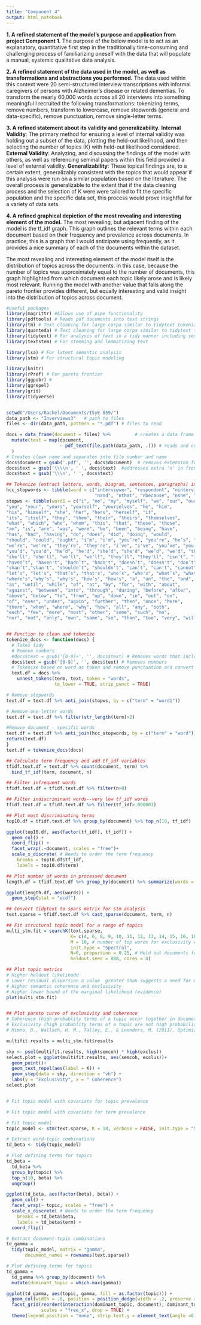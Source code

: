 ```yaml
---
title: "Component 4"
output: html_notebook
---
```


**1. A refined statement of the model's purpose and application from project Component 1.**
The purpose of the below model is to act as an explanatory, quantitative first step in the traditionally time-consuming and challenging process of familiarizing oneself with the data that will populate a manual, systemic qualitative data analysis.


**2. A refined statement of the data used in the model, as well as transformations and abstractions you performed.**
The data used within this context were 20 semi-structured interview transcriptions with informal caregivers of persons with Alzheimer's disease or related dementias. To transform the nearly 60,000 words across all 20 interviews into something meaningful I recruited the following transformations: 
tokenizing terms, remove numbers, transform to lowercase, remove stopwords (general and data-specific), remove punctuation, remove single-letter terms. 

**3. A refined statement about its validity and generalizability.**
**Internal Validity**: The primary method for ensuring a level of internal validity was holding out a subset of the data, plotting the held-out likelihood, and then selecting the number of topics (K) with held-out likelihood considered. 
**External Validity**: Analyzing, and discussing the findings of the model with others, as well as referencing seminal papers within this field provided a level of external validity. 
**Generalizability**: These topical findings are, to a certain extent, generalizably consistent with the topics that would appear if this analysis were run on a similar population based on the literature. The overall process is generalizable to the extent that if the data cleaning process and the selection of K were were tailored to fit the specific population and the specific data set, this process would prove insightful for a variety of data sets.  

**4. A refined graphical depiction of the most revealing and interesting element of the model.**
The most revealing, but adjacent finding of the model is the tf_idf graph. This graph outlines the relevant terms within each document based on their frequency and prevalence across documents. In practice, this is a graph that I would anticipate using frequently, as it provides a nice summary of each of the documents within the dataset. 

The most revealing and interesting element of the model itself is the distribution of topics across the documents. In this case, because the number of topics was approximately equal to the number of documents, this graph highlighted from which document each topic likely arose and is likely most relevant. Running the model with another value that falls along the pareto frontier provides different, but equally interesting and valid insight into the distribution of topics across document. 


```r
#Useful packages 
library(magrittr) #Allows use of pipe functionality 
library(pdftools) # Reads pdf documents into text strings
library(tm) # Text cleaning for large corpa similar to tidytext tokenizing
library(quanteda) # Text cleaning for large corpa similar to tidytext tokenizing
library(tidytext) # For analysis of text in a tidy manner including sentiment data
library(textstem) # For stemming and lemmatizing text

library(lsa) # For latent semantic analysis
library(stm) # For structural topic modeling

library(knitr)
library(rPref) # For pareto frontier 
library(ggpubr) # 
library(ggrepel)
library(grid)
library(tidyverse)


setwd("/Users/Rachel/Documents/ISyE 859/")
data_path <- "Inverviews3"   # path to files
files <- dir(data_path, pattern = "*.pdf") # files to read

docs = data_frame(document = files) %>%         # creates a data frame with file names
  mutate(text = map(document,              
                    ~ pdf_text(file.path(data_path, .))) # reads and converts pdf files to text
  )  
# Creates clean name and separates into file number and name
docs$document = gsub('.pdf', '', docs$document)  # removes extension from file name
docs$text = gsub('\\\\n', ' ', docs$text)  #addresses extra 'n' in front of the first word of each sentence 
docs$text = gsub('\\\n', ' ', docs$text)

## Tokenize (extract letters, words, biagram, sentences, paragraphs) into a tidy format
hcc_stopwords <- tibble(word = c("interviewer", "respondent", "ninterviewer", "nrespondent", 
                                 "nand", "nthat", "nbecause", "nshe", "nto", "nthe", "nyou"))
stopws <- tibble(word1 = c("i", "me", "my", "myself", "we", "our", "ours","ourselves",
"you", "your", "yours", "yourself", "yourselves", "he", "him",
"his", "himself", "she", "her", "hers", "herself", "it",
"its", "itself", "they", "them", "their", "theirs", "themselves",
"what", "which", "who", "whom", "this", "that", "these", "those",
"am", "is", "are", "was", "were", "be", "been", "being", "have",
"has", "had", "having", "do", "does", "did", "doing", "would",
"should", "could", "ought", "i’m", "i'm", "you’re", "you're", "he’s", "he's", "she’s", "she's", "it’s", "it's",
"we’re", "we're", "they’re", "they're", "i’ve", "i've", "you’ve", "you've", "we’ve", "we've", "they’ve", "they've", "i’d", "i'd",
"you’d", "you'd", "he’d", "he'd", "she’d", "she'd", "we’d", "we'd", "they’d","they'd", "i’ll", "i'll", "you’ll", "you'll", "he’ll", "he'll",
"she’ll", "she'll", "we’ll", "we'll", "they’ll", "they'll", "isn’t", "isn't", "aren’t", "aren't", "wasn’t", "wasn't", "weren’t", "weren't", "hasn’t", "hasn't",
"haven’t", "haven't", "hadn’t", "hadn't", "doesn’t", "doesn't", "don’t", "don't", "didn’t", "didn't", "won’t", "won't", "wouldn’t", "wouldn't",
"shan’t","shan't", "shouldn’t", "shouldn't", "can’t", "can't", "cannot", "couldn’t", "couldn't", "mustn’t", "mustn't",
"let’s", "let's", "that’s", "that's", "who’s", "who's", "what’s", "what's", "here’s", "here's", "there’s", "there's", "when’s", "when's", "where’s",
"where's","why’s", "why's", "how’s", "how's", "a", "an", "the", "and", "but", "if", "or", "because",
"as", "until", "while", "of", "at", "by", "for", "with", "about",
"against", "between", "into", "through", "during", "before", "after",
"above", "below", "to", "from", "up", "down", "in", "out", "on",
"of", "over", "under", "again", "further", "then", "once", "here",
"there", "when", "where", "why", "how", "all", "any", "both",
"each", "few", "more", "most", "other", "some", "such", "no",
"nor", "not", "only", "own", "same", "so", "than", "too", "very", "will", "that’s"))


## Function to clean and tokenize
tokenize_docs <- function(docs) {
  # Takes tidy
  # Remove numbers
  #docs$text = gsub('[0-9]+', '', docs$text) # Removes words that include numbers
  docs$text = gsub('[0-9]', '', docs$text) # Removes numbers
  # Tokenize based on word as token and remove punctuation and convert to lower case
  text.df = docs %>%
    unnest_tokens(term, text, token = "words",
                  to_lower = TRUE, strip_punct = TRUE)

# Remove stopwords
text.df = text.df %>% anti_join(stopws, by = c("term" = "word1"))

# Remove one-letter words
text.df = text.df %>% filter(str_length(term)>2)

#Remove document - specific words
text.df = text.df %>% anti_join(hcc_stopwords, by = c("term" = "word"))
return(text.df)
}
text.df = tokenize_docs(docs)

## Calculate term frequency and add tf_idf variables
tfidf.text.df = text.df %>% count(document, term) %>% 
  bind_tf_idf(term, document, n)

## Filter infrequent words
tfidf.text.df = tfidf.text.df %>% filter(n>8)

## Filter indiscriminant words--very low tf_idf words
tfidf.text.df = tfidf.text.df %>% filter(tf_idf>.000001)

## Plot most discriminating terms
top10.df = tfidf.text.df %>% group_by(document) %>% top_n(10, tf_idf) 

ggplot(top10.df, aes(factor(tf_idf), tf_idf)) +
  geom_col() +
  coord_flip() +
  facet_wrap(.~document, scales = "free")+
  scale_x_discrete( # Needs to order the term frequency
    breaks = top10.df$tf_idf, 
    labels = top10.df$term) 

## Plot number of words in processed document
length.df = tfidf.text.df %>% group_by(document) %>% summarize(words = sum(n))

ggplot(length.df, aes(words)) +
  geom_step(stat = "ecdf")

## Convert tidytext to spars metrix for stm analysis
text.sparse = tfidf.text.df %>% cast_sparse(document, term, n)

## Fit structural topic model for a range of topics
multi_stm.fit = searchK(text.sparse, 
                        K= c(4, 6, 8, 9, 10, 11, 12, 13, 14, 15, 16, 18, 20, 22, 24, 26), 
                        M = 10, # number of top words for exclusivity calculation
                        init.type = "Spectral",
                        N=6, proportion = 0.25, # Held out documents for likelihood calculation
                        heldout.seed = 888, cores = 4)

## Plot topic metrics
# Higher heldout likelihodd 
# Lower residual dispersion a value  greater than suggests a need for more topics
# Higher semantic coherence and exclusivity
# Higher lower bound of the marginal likelihood (evidence)
plot(multi_stm.fit)


## Plot pareto curve of exclusivity and coherence 
# Coherence (high probablity terms of a topic occur together in documents)
# Exclusivity (high probablity terms of a topic are not high probability terms in other topics)
# Mimno, D., Wallach, H. M., Talley, E., & Leenders, M. (2011). Optimizing Semantic Coherence in Topic Models, (2), 262–272.

multifit.results = multi_stm.fit$results

sky <- psel(multifit.results, high(semcoh) * high(exclus))
select.plot = ggplot(multifit.results, aes(semcoh, exclus))+
  geom_point()+
  geom_text_repel(aes(label = K)) +
  geom_step(data = sky, direction = "vh") +
  labs(y = "Exclusivity", x = " Coherence")
select.plot


# Fit topic model with covariate for topic prevalence

# Fit topic model with covariate for term prevalence

# Fit topic model
topic_model <- stm(text.sparse, K = 18, verbose = FALSE, init.type = "Spectral")

# Extract word-topic combinations
td_beta <- tidy(topic_model) 

# Plot defining terms for topics
td_beta =
  td_beta %>%
  group_by(topic) %>%
  top_n(10, beta) %>%
  ungroup()

ggplot(td_beta, aes(factor(beta), beta)) +
  geom_col() +
  facet_wrap(~ topic, scales = "free") +
  scale_x_discrete( # Needs to order the term frequency
    breaks = td_beta$beta, 
    labels = td_beta$term) +
  coord_flip()

# Extract document-topic combinations
td_gamma =
  tidy(topic_model, matrix = "gamma",
       document_names = rownames(text.sparse))

# Plot defining terms for topics 
td_gamma = 
  td_gamma %>% group_by(document) %>%
  mutate(dominant_topic = which.max(gamma))

ggplot(td_gamma, aes(topic, gamma, fill = as.factor(topic))) +
  geom_col(width = .8, position = position_dodge(width = .2, preserve = "single")) +
  facet_grid(reorder(interaction(dominant_topic, document), dominant_topic)~.,
             scales = "free_x", drop = TRUE) +
  theme(legend.position = "none", strip.text.y = element_text(angle =0, hjust = 0))
```



